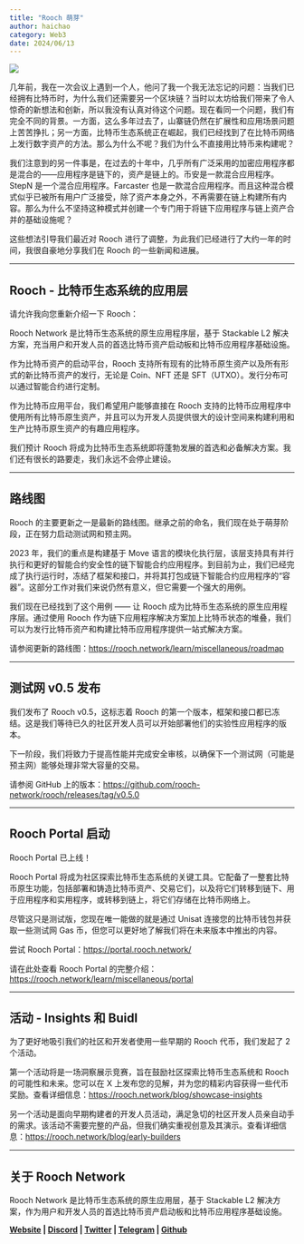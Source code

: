 ```yaml
---
title: "Rooch 萌芽"
author: haichao
category: Web3
date: 2024/06/13
---
```



<PostHeader />

![](/blog/sprouting-of-rooch.jpg)

几年前，我在一次会议上遇到一个人，他问了我一个我无法忘记的问题：当我们已经拥有比特币时，为什么我们还需要另一个区块链？当时以太坊给我们带来了令人惊奇的新想法和创新，所以我没有认真对待这个问题。现在看同一个问题，我们有完全不同的背景。一方面，这么多年过去了，山寨链仍然在扩展性和应用场景问题上苦苦挣扎；另一方面，比特币生态系统正在崛起，我们已经找到了在比特币网络上发行数字资产的方法。那么为什么不呢？我们为什么不直接用比特币来构建呢？

我们注意到的另一件事是，在过去的十年中，几乎所有广泛采用的加密应用程序都是混合的——应用程序是链下的，资产是链上的。币安是一款混合应用程序。 StepN 是一个混合应用程序。Farcaster 也是一款混合应用程序。而且这种混合模式似乎已被所有用户广泛接受，除了资产本身之外，不再需要在链上构建所有内容。那么为什么不坚持这种模式并创建一个专门用于将链下应用程序与链上资产合并的基础设施呢？

这些想法引导我们最近对 Rooch 进行了调整，为此我们已经进行了大约一年的时间，我很自豪地分享我们在 Rooch 的一些新闻和进展。

---

## Rooch - 比特币生态系统的应用层

请允许我向您重新介绍一下 Rooch：

Rooch Network 是比特币生态系统的原生应用程序层，基于 Stackable L2 解决方案，充当用户和开发人员的首选比特币资产启动板和比特币应用程序基础设施。

作为比特币资产的启动平台，Rooch 支持所有现有的比特币原生资产以及所有形式的新比特币资产的发行，无论是 Coin、NFT 还是 SFT（UTXO）。发行分布可以通过智能合约进行定制。

作为比特币应用平台，我们希望用户能够直接在 Rooch 支持的比特币应用程序中使用所有比特币原生资产，并且可以为开发人员提供很大的设计空间来构建利用和生产比特币原生资产的有趣应用程序。

我们预计 Rooch 将成为比特币生态系统即将蓬勃发展的首选和必备解决方案。我们还有很长的路要走，我们永远不会停止建设。

---

## 路线图

Rooch 的主要更新之一是最新的路线图。继承之前的命名，我们现在处于萌芽阶段，正在努力启动测试网和预主网。

2023 年，我们的重点是构建基于 Move 语言的模块化执行层，该层支持具有并行执行和更好的智能合约安全性的链下智能合约应用程序。到目前为止，我们已经完成了执行运行时，冻结了框架和接口，并将其打包成链下智能合约应用程序的“容器”。这部分工作对我们来说仍然有意义，但它需要一个强大的用例。

我们现在已经找到了这个用例 —— 让 Rooch 成为比特币生态系统的原生应用程序层。通过使用 Rooch 作为链下应用程序解决方案加上比特币状态的堆叠，我们可以为发行比特币资产和构建比特币应用程序提供一站式解决方案。

请参阅更新的路线图：https://rooch.network/learn/miscellaneous/roadmap

---

## 测试网 v0.5 发布

我们发布了 Rooch v0.5，这标志着 Rooch 的第一个版本，框架和接口都已冻结。这是我们等待已久的社区开发人员可以开始部署他们的实验性应用程序的版本。

下一阶段，我们将致力于提高性能并完成安全审核，以确保下一个测试网（可能是预主网）能够处理非常大容量的交易。

请参阅 GitHub 上的版本：https://github.com/rooch-network/rooch/releases/tag/v0.5.0

---

## Rooch Portal 启动

Rooch Portal 已上线！

Rooch Portal 将成为社区探索比特币生态系统的关键工具。它配备了一整套比特币原生功能，包括部署和铸造比特币资产、交易它们，以及将它们转移到链下、用于应用程序和实用程序，或转移到链上，将它们存储在比特币网络上。

尽管这只是测试版，您现在唯一能做的就是通过 Unisat 连接您的比特币钱包并获取一些测试网 Gas 币，但您可以更好地了解我们将在未来版本中推出的内容。

尝试 Rooch Portal：https://portal.rooch.network/

请在此处查看 Rooch Portal 的完整介绍：https://rooch.network/learn/miscellaneous/portal

---

## 活动 - Insights 和 Buidl

为了更好地吸引我们的社区和开发者使用一些早期的 Rooch 代币，我们发起了 2 个活动。

第一个活动将是一场洞察展示竞赛，旨在鼓励社区探索比特币生态系统和 Rooch 的可能性和未来。您可以在 X 上发布您的见解，并为您的精彩内容获得一些代币奖励。查看详细信息：https://rooch.network/blog/showcase-insights

另一个活动是面向早期构建者的开发人员活动，满足急切的社区开发人员亲自动手的需求。该活动不需要完整的产品，但我们确实重视创意及其演示。查看详细信息：https://rooch.network/blog/early-builders

---

## 关于 Rooch Network

Rooch Network 是比特币生态系统的原生应用层，基于 Stackable L2 解决方案，作为用户和开发人员的首选比特币资产启动板和比特币应用程序基础设施。

**[Website](https://rooch.network/) | [Discord](https://discord.com/invite/rooch) | [Twitter](https://x.com/RoochNetwork) | [Telegram](https://t.me/roochnetwork) | [Github](https://github.com/rooch-network/)**
